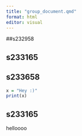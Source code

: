 ```yaml
---
title: "group_document.qmd"
format: html
editor: visual
---
```


##s232958

## s233165

## s233658

```r
x = "Hey :)"
print(x)
```

## s233165

helloooo

```r


```
